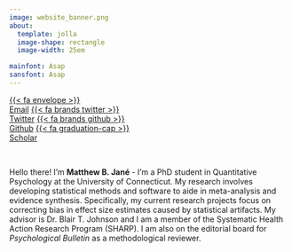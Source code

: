 ```yaml
---
image: website_banner.png
about: 
  template: jolla
  image-shape: rectangle
  image-width: 25em

mainfont: Asap
sansfont: Asap
---
```


<div class="btn-group" role="group" aria-label="Social Links">
[{{< fa envelope >}}<br>Email](mailto:matthew.jane@uconn.edu){.btn .btn-secondary .btn role="button" data-toggle="data" title="email"}
[{{< fa brands twitter >}}<br>Twitter](https://www.twitter.com/MatthewBJane){.btn .btn-secondary .btn role="button" data-toggle="data" title="twitter"}
[{{< fa brands github >}}<br>Github](https://www.github.com/MatthewBJane){.btn .btn-secondary .btn role="button" data-toggle="data" title="github"}
[{{< fa graduation-cap >}}<br>Scholar](https://scholar.google.com/citations?user=a4C6CX0AAAAJ&hl=en){.btn .btn-secondary .btn role="button" data-toggle="data" title="scholar"}</div><br>

Hello there! I'm **Matthew B. Jané** - I'm a PhD student in Quantitative Psychology at the University of Connecticut. My research involves developing statistical methods and software to aide in meta-analysis and evidence synthesis. Specifically, my current research projects focus on correcting bias in effect size estimates caused by statistical artifacts. My advisor is Dr. Blair T. Johnson and I am a member of the Systematic Health Action Research Program (SHARP). I am also on the editorial board for *Psychological Bulletin* as a methodological reviewer.
